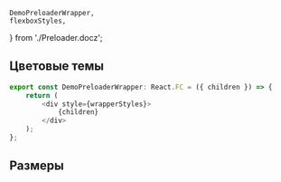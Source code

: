 
    DemoPreloaderWrapper,
    flexboxStyles,
} from './Preloader.docz';

## Цветовые темы

<Playground style={flexboxStyles}>
    <Preloader color="default" />
    <Preloader color="black" />
    <DemoPreloaderWrapper>
        <Preloader color="white" />
    </DemoPreloaderWrapper>
</Playground>

```javascript collapse=Код DemoPreloaderWrapper
export const DemoPreloaderWrapper: React.FC = ({ children }) => {
    return (
        <div style={wrapperStyles}>
            {children}
        </div>
    );
};
```

## Размеры

<Playground style={flexboxStyles}>
    <Preloader sizeAll="small" />
    <Preloader sizeAll="medium" />
</Playground>
